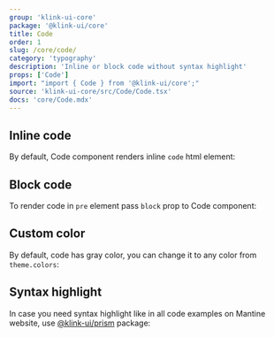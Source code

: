 ```yaml
---
group: 'klink-ui-core'
package: '@klink-ui/core'
title: Code
order: 1
slug: /core/code/
category: 'typography'
description: 'Inline or block code without syntax highlight'
props: ['Code']
import: "import { Code } from '@klink-ui/core';"
source: 'klink-ui-core/src/Code/Code.tsx'
docs: 'core/Code.mdx'
---
```



## Inline code

By default, Code component renders inline `code` html element:

<Demo data={CodeDemos.inline} />

## Block code

To render code in `pre` element pass `block` prop to Code component:

<Demo data={CodeDemos.block} />

## Custom color

By default, code has gray color, you can change it to any color from `theme.colors`:

<Demo data={CodeDemos.colors} />

## Syntax highlight

In case you need syntax highlight like in all code examples on Mantine website,
use [@klink-ui/prism](/others/prism/) package:

<Demo data={PrismDemos.usage} />

